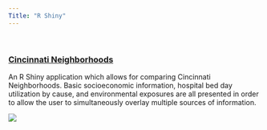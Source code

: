 ```yaml
---
Title: "R Shiny"
---
```

&nbsp;  

### **[Cincinnati Neighborhoods](http://geomarker.io/neighborhood)**

An R Shiny application which allows for comparing Cincinnati Neighborhoods. Basic socioeconomic information, hospital bed day utilization by cause, and environmental exposures are all presented in order to allow the user to simultaneously overlay multiple sources of information.

[![](appshots/cincy-neigh.png)](http://geomarker.io/neighborhood) 
